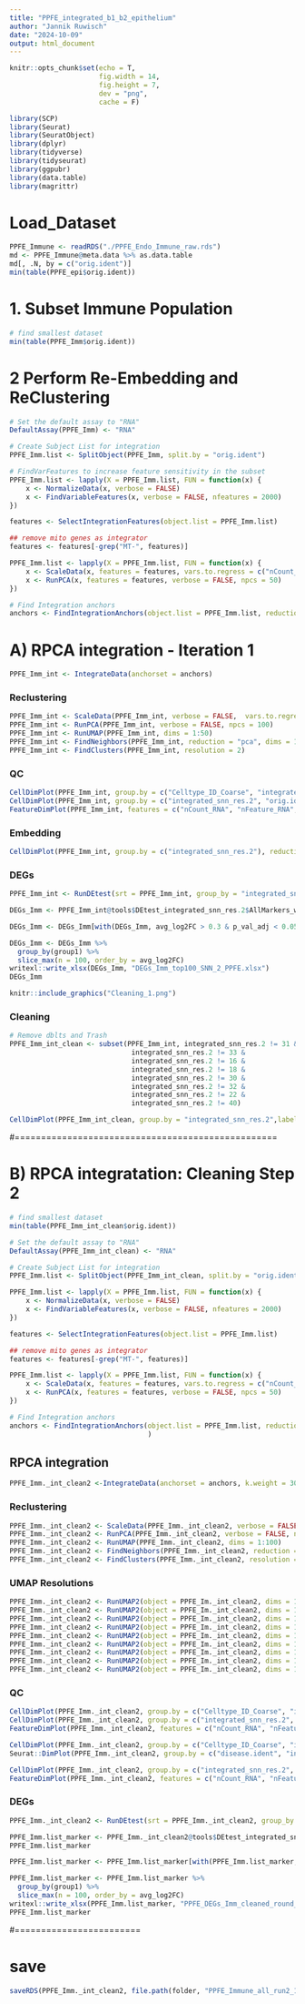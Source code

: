 ```yaml
---
title: "PPFE_integrated_b1_b2_epithelium"
author: "Jannik Ruwisch"
date: "2024-10-09"
output: html_document
---
```


```r
knitr::opts_chunk$set(echo = T,
                      fig.width = 14,
                      fig.height = 7,
                      dev = "png",
                      cache = F)
```

```r
library(SCP)
library(Seurat)
library(SeuratObject)
library(dplyr)
library(tidyverse)
library(tidyseurat)
library(ggpubr)
library(data.table)
library(magrittr)
```

# Load_Dataset
```r
PPFE_Immune <- readRDS("./PPFE_Endo_Immune_raw.rds")
md <- PPFE_Immune@meta.data %>% as.data.table
md[, .N, by = c("orig.ident")]
min(table(PPFE_epi$orig.ident))
```

# 1. Subset Immune Population
```r
# find smallest dataset
min(table(PPFE_Imm$orig.ident))
```

# 2 Perform Re-Embedding and ReClustering
```r
# Set the default assay to "RNA"
DefaultAssay(PPFE_Imm) <- "RNA"

# Create Subject List for integration
PPFE_Imm.list <- SplitObject(PPFE_Imm, split.by = "orig.ident")

# FindVarFeatures to increase feature sensitivity in the subset
PPFE_Imm.list <- lapply(X = PPFE_Imm.list, FUN = function(x) {
    x <- NormalizeData(x, verbose = FALSE)
    x <- FindVariableFeatures(x, verbose = FALSE, nfeatures = 2000)
})

features <- SelectIntegrationFeatures(object.list = PPFE_Imm.list)

## remove mito genes as integrator
features <- features[-grep("MT-", features)]

PPFE_Imm.list <- lapply(X = PPFE_Imm.list, FUN = function(x) {
    x <- ScaleData(x, features = features, vars.to.regress = c("nCount_RNA"), verbose = FALSE)
    x <- RunPCA(x, features = features, verbose = FALSE, npcs = 50) 
})

# Find Integration anchors
anchors <- FindIntegrationAnchors(object.list = PPFE_Imm.list, reduction = "rpca", dims = 1:50)
```

# A) RPCA integration - Iteration 1
```r
PPFE_Imm_int <- IntegrateData(anchorset = anchors)
```

### Reclustering
```r
PPFE_Imm_int <- ScaleData(PPFE_Imm_int, verbose = FALSE,  vars.to.regress="percent.mt")
PPFE_Imm_int <- RunPCA(PPFE_Imm_int, verbose = FALSE, npcs = 100)
PPFE_Imm_int <- RunUMAP(PPFE_Imm_int, dims = 1:50)
PPFE_Imm_int <- FindNeighbors(PPFE_Imm_int, reduction = "pca", dims = 1:100)
PPFE_Imm_int <- FindClusters(PPFE_Imm_int, resolution = 2)
```

### QC
```r
CellDimPlot(PPFE_Imm_int, group.by = c("Celltype_ID_Coarse", "integrated_snn_res.2"), combine = T, label = T, label_insitu = T)
CellDimPlot(PPFE_Imm_int, group.by = c("integrated_snn_res.2", "orig.ident"), combine = T)
FeatureDimPlot(PPFE_Imm_int, features = c("nCount_RNA", "nFeature_RNA", "percent.mt"))
```

### Embedding
```r
CellDimPlot(PPFE_Imm_int, group.by = c("integrated_snn_res.2"), reduction = "ReUMAP_50", combine = T, label_insitu = T, label = T)
```

### DEGs
```r
PPFE_Imm_int <- RunDEtest(srt = PPFE_Imm_int, group_by = "integrated_snn_res.2", fc.threshold = 2, only.pos = T, assay = "RNA")
```
```r
DEGs_Imm <- PPFE_Imm_int@tools$DEtest_integrated_snn_res.2$AllMarkers_wilcox
```
```r
DEGs_Imm <- DEGs_Imm[with(DEGs_Imm, avg_log2FC > 0.3 & p_val_adj < 0.05), ] # Filtering all > 0.3 for FOR Dixit Jonas aus Sci Adv Paper

DEGs_Imm <- DEGs_Imm %>%
  group_by(group1) %>%
  slice_max(n = 100, order_by = avg_log2FC)
writexl::write_xlsx(DEGs_Imm, "DEGs_Imm_top100_SNN_2_PPFE.xlsx")
DEGs_Imm
```

```r
knitr::include_graphics("Cleaning_1.png")
```

### Cleaning
```r
# Remove dblts and Trash
PPFE_Imm_int_clean <- subset(PPFE_Imm_int, integrated_snn_res.2 != 31 & 
                              integrated_snn_res.2 != 33 & 
                              integrated_snn_res.2 != 16 & 
                              integrated_snn_res.2 != 18 & 
                              integrated_snn_res.2 != 30 & 
                              integrated_snn_res.2 != 32 & 
                              integrated_snn_res.2 != 22 & 
                              integrated_snn_res.2 != 40)

CellDimPlot(PPFE_Imm_int_clean, group.by = "integrated_snn_res.2",label = T, label_insitu = T)
```

#==================================================

# B) RPCA integratation: Cleaning Step 2
```r
# find smallest dataset
min(table(PPFE_Imm_int_clean$orig.ident))
```

```r
# Set the default assay to "RNA"
DefaultAssay(PPFE_Imm_int_clean) <- "RNA"

# Create Subject List for integration
PPFE_Imm.list <- SplitObject(PPFE_Imm_int_clean, split.by = "orig.ident")
```


```r
PPFE_Imm.list <- lapply(X = PPFE_Imm.list, FUN = function(x) {
    x <- NormalizeData(x, verbose = FALSE)
    x <- FindVariableFeatures(x, verbose = FALSE, nfeatures = 2000)
})

features <- SelectIntegrationFeatures(object.list = PPFE_Imm.list)

## remove mito genes as integrator
features <- features[-grep("MT-", features)]

PPFE_Imm.list <- lapply(X = PPFE_Imm.list, FUN = function(x) {
    x <- ScaleData(x, features = features, vars.to.regress = c("nCount_RNA"), verbose = FALSE)
    x <- RunPCA(x, features = features, verbose = FALSE, npcs = 50) 
})

# Find Integration anchors
anchors <- FindIntegrationAnchors(object.list = PPFE_Imm.list, reduction = "rpca", dims = 1:50#, k.filter = 90
                                  )
```

## RPCA integration
```r
PPFE_Imm._int_clean2 <-IntegrateData(anchorset = anchors, k.weight = 30)
```

### Reclustering
```r
PPFE_Imm._int_clean2 <- ScaleData(PPFE_Imm._int_clean2, verbose = FALSE, vars.to.regress="percent.mt")
PPFE_Imm._int_clean2 <- RunPCA(PPFE_Imm._int_clean2, verbose = FALSE, npcs = 100)
PPFE_Imm._int_clean2 <- RunUMAP(PPFE_Imm._int_clean2, dims = 1:100)
PPFE_Imm._int_clean2 <- FindNeighbors(PPFE_Imm._int_clean2, reduction = "pca", dims = 1:100)
PPFE_Imm._int_clean2 <- FindClusters(PPFE_Imm._int_clean2, resolution = 2)
```

### UMAP Resolutions
```r
PPFE_Imm._int_clean2 <- RunUMAP2(object = PPFE_Im._int_clean2, dims = 1:100, reduction = "pca", reduction.name = "ReUMAP_100", reduction.key = "ReUMAP_100")
PPFE_Imm._int_clean2 <- RunUMAP2(object = PPFE_Im._int_clean2, dims = 1:75, reduction = "pca", reduction.name = "ReUMAP_75", reduction.key = "ReUMAP_75")
PPFE_Imm._int_clean2 <- RunUMAP2(object = PPFE_Im._int_clean2, dims = 1:50, reduction = "pca", reduction.name = "ReUMAP_50", reduction.key = "ReUMAP_50")
PPFE_Imm._int_clean2 <- RunUMAP2(object = PPFE_Im._int_clean2, dims = 1:30, reduction = "pca", reduction.name = "ReUMAP_30", reduction.key = "ReUMAP_30")
PPFE_Imm._int_clean2 <- RunUMAP2(object = PPFE_Im._int_clean2, dims = 1:15, reduction = "pca", reduction.name = "ReUMAP_15", reduction.key = "ReUMAP_15")
PPFE_Imm._int_clean2 <- RunUMAP2(object = PPFE_Im._int_clean2, dims = 1:10, reduction = "pca", reduction.name = "ReUMAP_10", reduction.key = "ReUMAP_10")
PPFE_Imm._int_clean2 <- RunUMAP2(object = PPFE_Im._int_clean2, dims = 1:8, reduction = "pca", reduction.name = "ReUMAP_08", reduction.key = "ReUMAP_08")
PPFE_Imm._int_clean2 <- RunUMAP2(object = PPFE_Im._int_clean2, dims = 1:7, reduction = "pca", reduction.name = "ReUMAP_07", reduction.key = "ReUMAP_07")
PPFE_Imm._int_clean2 <- RunUMAP2(object = PPFE_Im._int_clean2, dims = 1:5, reduction = "pca", reduction.name = "ReUMAP_05", reduction.key = "ReUMAP_05")
```

### QC
```r
CellDimPlot(PPFE_Imm._int_clean2, group.by = c("Celltype_ID_Coarse", "integrated_snn_res.2"), reduction = "ReUMAP_100", combine = T, label = T, label_insitu = T)
CellDimPlot(PPFE_Imm._int_clean2, group.by = c("integrated_snn_res.2", "orig.ident"), reduction = "ReUMAP_100", combine = F, label_insitu = T, label = T)
FeatureDimPlot(PPFE_Imm._int_clean2, features = c("nCount_RNA", "nFeature_RNA", "percent.mt"))

CellDimPlot(PPFE_Imm._int_clean2, group.by = c("Celltype_ID_Coarse", "integrated_snn_res.2"), reduction = "ReUMAP_100", combine = T, label = T, label_insitu = T)
Seurat::DimPlot(PPFE_Imm._int_clean2, group.by = c("disease.ident", "integrated_snn_res.2"), combine = T, label = T, shuffle = T)

CellDimPlot(PPFE_Imm._int_clean2, group.by = c("integrated_snn_res.2", "orig.ident"), reduction = "ReUMAP_100", combine = F, label_insitu = T, label = T)
FeatureDimPlot(PPFE_Imm._int_clean2, features = c("nCount_RNA", "nFeature_RNA", "percent.mt", "PTPRC"), nrow = 2, reduction = "ReUMAP_100", assay = "RNA")
```

### DEGs
```r
PPFE_Imm._int_clean2 <- RunDEtest(srt = PPFE_Imm._int_clean2, group_by = "integrated_snn_res.2", fc.threshold = 2, only.pos = T, assay = "RNA")
```
```r
PPFE_Imm.list_marker <- PPFE_Imm._int_clean2@tools$DEtest_integrated_snn_res.2$AllMarkers_wilcox
PPFE_Imm.list_marker
```
```r
PPFE_Imm.list_marker <- PPFE_Imm.list_marker[with(PPFE_Imm.list_marker, avg_log2FC > 0.3 & p_val_adj < 0.05), ] 

PPFE_Imm.list_marker <- PPFE_Imm.list_marker %>%
  group_by(group1) %>%
  slice_max(n = 100, order_by = avg_log2FC)
writexl::write_xlsx(PPFE_Imm.list_marker, "PPFE_DEGs_Imm_cleaned_round_2_top100_SNN_2_Nr2.xlsx")
PPFE_Imm.list_marker
```

#========================

# save
```r
saveRDS(PPFE_Imm._int_clean2, file.path(folder, "PPFE_Immune_all_run2_19_06_2024.rds"))
```